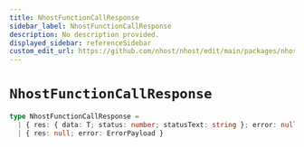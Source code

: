 ```yaml
---
title: NhostFunctionCallResponse
sidebar_label: NhostFunctionCallResponse
description: No description provided.
displayed_sidebar: referenceSidebar
custom_edit_url: https://github.com/nhost/nhost/edit/main/packages/nhost-js/src/clients/functions/types.ts#L15
---
```


# `NhostFunctionCallResponse`

```ts
type NhostFunctionCallResponse =
  | { res: { data: T; status: number; statusText: string }; error: null }
  | { res: null; error: ErrorPayload }
```
